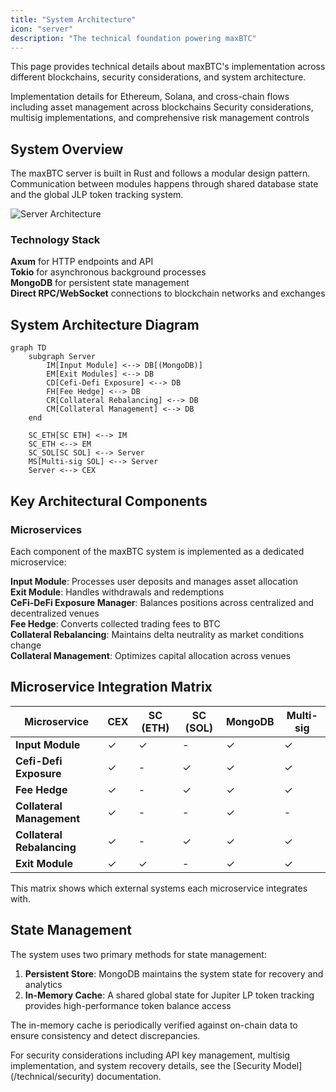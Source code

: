 ```yaml
---
title: "System Architecture"
icon: "server"
description: "The technical foundation powering maxBTC"
---
```


This page provides technical details about maxBTC's implementation across different blockchains, security considerations, and system architecture.

<div className="grid grid-cols-1 md:grid-cols-2 gap-4 mb-8">
  <Card title="Blockchain Integrations" icon="link-simple" href="/technical/blockchain_integrations">
    Implementation details for Ethereum, Solana, and cross-chain flows including asset management across blockchains
  </Card>
  <Card title="Security Model" icon="shield-halved" href="/technical/security">
    Security considerations, multisig implementations, and comprehensive risk management controls
  </Card>
</div>

## System Overview

The maxBTC server is built in Rust and follows a modular design pattern. Communication between modules happens through shared database state and the global JLP token tracking system.

<img src="/images/server-architecture.png" alt="Server Architecture" className="w-full rounded-lg my-4" />

### Technology Stack

<div className="space-y-2 mb-6">
  <div className="flex items-start gap-3 text-sm">
    <div className="w-1.5 h-1.5 bg-amber-400 rounded-full flex-shrink-0 mt-2"></div>
    <span><strong>Axum</strong> for HTTP endpoints and API</span>
  </div>
  <div className="flex items-start gap-3 text-sm">
    <div className="w-1.5 h-1.5 bg-amber-400 rounded-full flex-shrink-0 mt-2"></div>
    <span><strong>Tokio</strong> for asynchronous background processes</span>
  </div>
  <div className="flex items-start gap-3 text-sm">
    <div className="w-1.5 h-1.5 bg-amber-400 rounded-full flex-shrink-0 mt-2"></div>
    <span><strong>MongoDB</strong> for persistent state management</span>
  </div>
  <div className="flex items-start gap-3 text-sm">
    <div className="w-1.5 h-1.5 bg-amber-400 rounded-full flex-shrink-0 mt-2"></div>
    <span><strong>Direct RPC/WebSocket</strong> connections to blockchain networks and exchanges</span>
  </div>
</div>

## System Architecture Diagram

```mermaid
graph TD
    subgraph Server
        IM[Input Module] <--> DB[(MongoDB)]
        EM[Exit Modules] <--> DB
        CD[Cefi-Defi Exposure] <--> DB
        FH[Fee Hedge] <--> DB
        CR[Collateral Rebalancing] <--> DB
        CM[Collateral Management] <--> DB
    end
    
    SC_ETH[SC ETH] <--> IM
    SC_ETH <--> EM
    SC_SOL[SC SOL] <--> Server
    MS[Multi-sig SOL] <--> Server
    Server <--> CEX
```

## Key Architectural Components

### Microservices

Each component of the maxBTC system is implemented as a dedicated microservice:

<div className="space-y-2 mb-6">
  <div className="flex items-start gap-3 text-sm">
    <div className="w-1.5 h-1.5 bg-amber-400 rounded-full flex-shrink-0 mt-2"></div>
    <span><strong>Input Module</strong>: Processes user deposits and manages asset allocation</span>
  </div>
  <div className="flex items-start gap-3 text-sm">
    <div className="w-1.5 h-1.5 bg-amber-400 rounded-full flex-shrink-0 mt-2"></div>
    <span><strong>Exit Module</strong>: Handles withdrawals and redemptions</span>
  </div>
  <div className="flex items-start gap-3 text-sm">
    <div className="w-1.5 h-1.5 bg-amber-400 rounded-full flex-shrink-0 mt-2"></div>
    <span><strong>CeFi-DeFi Exposure Manager</strong>: Balances positions across centralized and decentralized venues</span>
  </div>
  <div className="flex items-start gap-3 text-sm">
    <div className="w-1.5 h-1.5 bg-amber-400 rounded-full flex-shrink-0 mt-2"></div>
    <span><strong>Fee Hedge</strong>: Converts collected trading fees to BTC</span>
  </div>
  <div className="flex items-start gap-3 text-sm">
    <div className="w-1.5 h-1.5 bg-amber-400 rounded-full flex-shrink-0 mt-2"></div>
    <span><strong>Collateral Rebalancing</strong>: Maintains delta neutrality as market conditions change</span>
  </div>
  <div className="flex items-start gap-3 text-sm">
    <div className="w-1.5 h-1.5 bg-amber-400 rounded-full flex-shrink-0 mt-2"></div>
    <span><strong>Collateral Management</strong>: Optimizes capital allocation across venues</span>
  </div>
</div>

## Microservice Integration Matrix

<div className="overflow-x-auto">
  <table className="w-full mt-4">
    <thead>
      <tr>
        <th>Microservice</th>
        <th>CEX</th>
        <th>SC (ETH)</th>
        <th>SC (SOL)</th>
        <th>MongoDB</th>
        <th>Multi-sig</th>
      </tr>
    </thead>
    <tbody>
      <tr>
        <td><strong>Input Module</strong></td>
        <td>✓</td>
        <td>✓</td>
        <td>-</td>
        <td>✓</td>
        <td>✓</td>
      </tr>
      <tr>
        <td><strong>Cefi-Defi Exposure</strong></td>
        <td>✓</td>
        <td>-</td>
        <td>✓</td>
        <td>✓</td>
        <td>✓</td>
      </tr>
      <tr>
        <td><strong>Fee Hedge</strong></td>
        <td>✓</td>
        <td>-</td>
        <td>✓</td>
        <td>✓</td>
        <td>✓</td>
      </tr>
      <tr>
        <td><strong>Collateral Management</strong></td>
        <td>✓</td>
        <td>-</td>
        <td>-</td>
        <td>✓</td>
        <td>-</td>
      </tr>
      <tr>
        <td><strong>Collateral Rebalancing</strong></td>
        <td>✓</td>
        <td>-</td>
        <td>✓</td>
        <td>✓</td>
        <td>✓</td>
      </tr>
      <tr>
        <td><strong>Exit Module</strong></td>
        <td>✓</td>
        <td>✓</td>
        <td>-</td>
        <td>✓</td>
        <td>✓</td>
      </tr>
    </tbody>
  </table>
</div>

<div className="text-sm text-gray-500 mt-2">
  This matrix shows which external systems each microservice integrates with.
</div>

## State Management

The system uses two primary methods for state management:

1. **Persistent Store**: MongoDB maintains the system state for recovery and analytics
2. **In-Memory Cache**: A shared global state for Jupiter LP token tracking provides high-performance token balance access

The in-memory cache is periodically verified against on-chain data to ensure consistency and detect discrepancies.

<Note>
  For security considerations including API key management, multisig implementation, and system recovery details, see the [Security Model](/technical/security) documentation.
</Note>